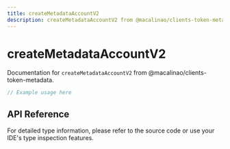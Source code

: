```yaml
---
title: createMetadataAccountV2
description: createMetadataAccountV2 from @macalinao/clients-token-metadata
---
```


# createMetadataAccountV2

Documentation for `createMetadataAccountV2` from @macalinao/clients-token-metadata.

```typescript
// Example usage here
```

## API Reference

For detailed type information, please refer to the source code or use your IDE's type inspection features.
